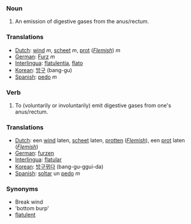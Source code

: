 ===Noun===
#An emission of digestive gases from the anus/rectum.

===Translations===
*[[Dutch]]: [[wind]] ''m'', [[scheet]] ''m'', [[prot]] (''[[Flemish]]'') ''m''
*[[German]]: [[Furz]] ''m''
*[[Interlingua]]: [[flatulentia]], [[flato]]
*[[Korean]]: [[방구]] (bang-gu)
*[[Spanish]]: [[pedo]] ''m''


===Verb===
#To (voluntarily or involuntarily) emit digestive gases from one's anus/rectum.

===Translations===
*[[Dutch]]: een [[wind]] laten, [[scheet]] laten, [[protten]] (''[[Flemish]]''), een [[prot]] laten  (''[[Flemish]]'')
*[[German]]: [[furzen]] 
*[[Interlingua]]: [[flatular]]
*[[Korean]]: [[방구뀌다]] (bang-gu-ggui-da)
*[[Spanish]]: [[soltar]] un [[pedo]] ''m''

===Synonyms===
*Break wind
*'bottom burp'
*[[flatulent]]